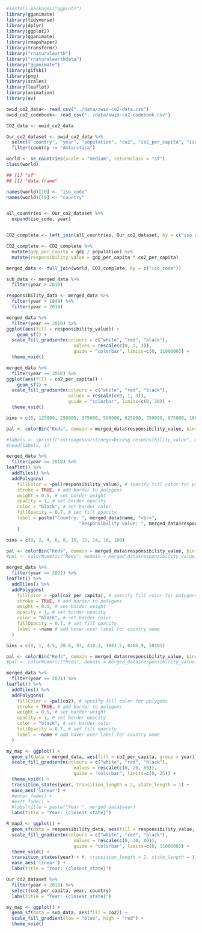 ```r
#install.packages("ggplot2")
library(gganimate)
library(tidyverse)
library(dplyr)
library(ggplot2)
library(gganimate)
library(rmapshaper)
library(transformr)
library("rnaturalearth")
library("rnaturalearthdata")
library("gganimate")
library(gifski)
library(png) 
library(scales)
library(leaflet)
library(animation)
library(av)
```

```r
owid_co2_data<- read_csv("../data/owid-co2-data.csv")
owid_co2_codebook<- read_csv("../data/owid-co2-codebook.csv")
```

```r
CO2_data <- owid_co2_data
```


```r
Our_co2_dataset <- owid_co2_data %>% 
  select("country", "year", "population", "co2", "co2_per_capita", "iso_code", "gdp") %>% 
  filter(country != "Antarctica")
```

```r
world <- ne_countries(scale = "medium", returnclass = "sf")
class(world)

## [1] "sf"  
## [1] "data.frame"
```

```r
names(world)[10] <- "iso_code"
names(world)[19] <- "country"


all_countries <- Our_co2_dataset %>%
  expand(iso_code, year)


CO2_complete <- left_join(all_countries, Our_co2_dataset, by = c("iso_code", "year"))

```

```r
CO2_complete <- CO2_complete %>%
  mutate(gdp_per_capita = gdp / population) %>% 
  mutate(responsibility_value = gdp_per_capita * co2_per_capita)
```


```r
merged_data <- full_join(world, CO2_complete, by = c("iso_code"))
```

```r
sub_data <- merged_data %>% 
  filter(year > 2019)
```

```r
responsibility_data <- merged_data %>% 
  filter(year > 1849) %>% 
  filter(year < 2019)
```


```r
merged_data %>% 
  filter(year == 2018) %>% 
ggplot(aes(fill = responsibility_value)) +
    geom_sf() +
  scale_fill_gradientn(colours = c("white", "red", "black"), 
                         values = rescale(c(0, 1, 3)),
                         guide = "colorbar", limits=c(0, 1100000)) +
  theme_void()
```

```r
merged_data %>% 
  filter(year == 2018) %>% 
ggplot(aes(fill = co2_per_capita)) +
    geom_sf() +
  scale_fill_gradientn(colours = c("white", "red", "black"),
                       values = rescale(c(0, 1, 3)),
                       guide = "colorbar", limits=c(0, 20)) +
  theme_void()
```

```r

bins = c(0, 125000, 250000, 375000, 500000, 625000, 750000, 875000, 1000000, 100000000)

pal <- colorBin("Reds", domain = merged_data$responsibility_value, bins = bins)

#labels <- sprintf("<strong>%s</strong><br/>%g responsibility_value", merged_data$name, merged_data$responsibility_value) %>% lapply(htmltools::HTML)
#head(labels, 1)

merged_data %>% 
  filter(year == 2018) %>%
leaflet() %>%
  addTiles() %>%
  addPolygons(
    fillColor = ~pal(responsibility_value), # specify fill color for polygons
    stroke = TRUE, # add border to polygons
    weight = 0.5, # set border weight
    opacity = 1, # set border opacity
    color = "black", # set border color
    fillOpacity = 0.7, # set fill opacity
    label = paste("Country: ", merged_data$name, "<br>",
                           "Responsibility value: ", merged_data$responsibility_value, "<br>") # add hover-over label for country name
    )
```
```r
bins = c(0, 2, 4, 6, 8, 10, 12, 14, 16, 100)

pal <- colorBin("Reds", domain = merged_data$responsibility_value, bins = bins)
#pal <- colorNumeric("Reds", domain = merged_data$responsibility_value)

merged_data %>% 
  filter(year == 2021) %>%
leaflet() %>%
  addTiles() %>%
  addPolygons(
    fillColor = ~pal(co2_per_capita), # specify fill color for polygons
    stroke = TRUE, # add border to polygons
    weight = 0.5, # set border weight
    opacity = 1, # set border opacity
    color = "black", # set border color
    fillOpacity = 0.7, # set fill opacity
    label = ~name # add hover-over label for country name
  )
```

```r
bins = c(0, 1, 4.5, 20.6, 93, 418.1, 1881.5, 8466.9, 38101)

pal <- colorBin("Reds", domain = merged_data$responsibility_value, bins = bins)
#pal <- colorNumeric("Reds", domain = merged_data$responsibility_value)

merged_data %>% 
  filter(year == 2021) %>%
leaflet() %>%
  addTiles() %>%
  addPolygons(
    fillColor = ~pal(co2), # specify fill color for polygons
    stroke = TRUE, # add border to polygons
    weight = 0.5, # set border weight
    opacity = 1, # set border opacity
    color = "black", # set border color
    fillOpacity = 0.7, # set fill opacity
    label = ~name # add hover-over label for country name
  )
```
```r
my_map <- ggplot() +
  geom_sf(data = merged_data, aes(fill = co2_per_capita, group = year)) +
  scale_fill_gradientn(colours = c("white", "red", "black"), 
                         values = rescale(c(0, 20, 80)),
                         guide = "colorbar", limits=c(0, 25)) +
  theme_void() +
  transition_states(year, transition_length = 2, state_length = 1) +
  ease_aes('linear') +
  #enter_fade() +
  #exit_fade() +
  #labs(title = paste("Year ", merged_data$year)
  labs(title = "Year: {closest_state}")
```

```r
R_map2 <- ggplot() +
  geom_sf(data = responsibility_data, aes(fill = responsibility_value, group = year)) +
  scale_fill_gradientn(colours = c("white", "red", "black"), 
                         values = rescale(c(0, 20, 80)),
                         guide = "colorbar", limits=c(0, 1100000)) +
  theme_void() +
  transition_states(year) + #, transition_length = 2, state_length = 1) +
  ease_aes('linear') +
  labs(title = "Year: {closest_state}")
```

```r
Our_co2_dataset %>%
  filter(year > 2019) %>% 
  select(co2_per_capita, year, country)
  labs(title = "Year: {closest_state}")

```

```r
my_map <- ggplot() +
  geom_sf(data = sub_data, aes(fill = co2)) +
  scale_fill_gradient(low = "blue", high = "red") +
  theme_void()
```